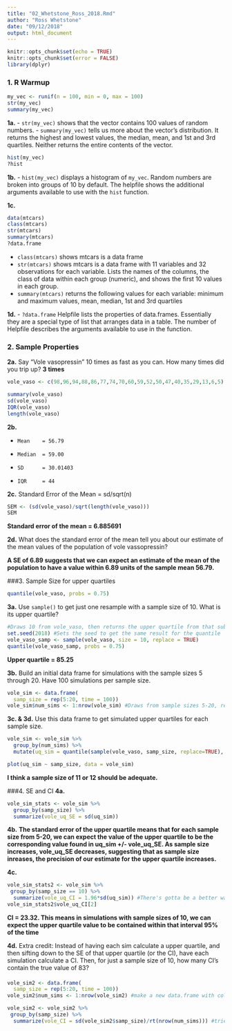 ```yaml
---
title: "02_Whetstone_Ross_2018.Rmd"
author: "Ross Whetstone"
date: "09/12/2018"
output: html_document
---
```


```r
knitr::opts_chunk$set(echo = TRUE)
knitr::opts_chunk$set(error = FALSE)
library(dplyr)
```

### 1. R Warmup 
```r
my_vec <- runif(n = 100, min = 0, max = 100)
str(my_vec) 
summary(my_vec)
```
**1a.** 
- `str(my_vec)` shows that the vector contains 100 values of random numbers.
- `summary(my_vec)` tells us more about the vector's distribution.  It returns the highest and lowest values, the median, mean, and 1st and 3rd quartiles.  Neither returns the entire contents of the vector. 

```r
hist(my_vec)
?hist
```
**1b.** 
- `hist(my_vec)` displays a histogram of `my_vec`.  Random numbers are broken into groups of 10 by default.  The helpfile shows the additional arguments available to use with the `hist` function.

**1c.**
```r
data(mtcars) 
class(mtcars)
str(mtcars) 
summary(mtcars)
?data.frame
```
- `class(mtcars)` shows mtcars is a data frame
- `str(mtcars)` shows mtcars is a data frame with 11 variables and 32 observations for each variable. Lists the names of the columns, the class of data within each group (numeric), and shows the first 10 values in each group.
- `summary(mtcars)` returns the following values for each variable: minimum and maximum values, mean, median, 1st and 3rd quartiles

**1d.**
- `?data.frame` Helpfile lists the properties of data.frames.  Essentially they are a special type of list that arranges data in a table. The number of   Helpfile describes the arguments available to use in the function.


### 2. Sample Properties 

**2a.** Say “Vole vasopressin” 10 times as fast as you can. How many times did you trip up?
**3 times**

```r
vole_vaso <- c(98,96,94,88,86,77,74,70,60,59,52,50,47,40,35,29,13,6,5)
```
```r
summary(vole_vaso)
sd(vole_vaso)
IQR(vole_vaso)
length(vole_vaso)
```
**2b.** 

* `Mean    = 56.79`

* `Median  = 59.00`

* `SD      = 30.01403`

* `IQR     = 44`

**2c.**
Standard Error of the Mean = sd/sqrt(n)
```r
SEM <- (sd(vole_vaso)/sqrt(length(vole_vaso)))
SEM 
```
**Standard error of the mean = 6.885691**

**2d.** What does the standard error of the mean tell you about our estimate of the mean values of the population of vole vassopressin?

**A SE of 6.89 suggests that we can expect an estimate of the mean of the population to have a value within 6.89 units of the sample mean 56.79.**

###3. Sample Size for upper quartiles
```r
quantile(vole_vaso, probs = 0.75)
```
**3a.** Use `sample()` to get just one resample with a sample size of 10.  What is its upper quartile?

```r
#Draws 10 from vole_vaso, then returns the upper quartile from that sub-sample
set.seed(2018) #Sets the seed to get the same result for the quantile
vole_vaso_samp <- sample(vole_vaso, size = 10, replace = TRUE)
quantile(vole_vaso_samp, probs = 0.75)

```
**Upper quartile = 85.25**

**3b.** Build an initial data frame for simulations with the sample sizes 5 through 20. Have 100 simulations per sample size.
```r
vole_sim <- data.frame(
  samp_size = rep(5:20, time = 100)) 
vole_sim$num_sims <- 1:nrow(vole_sim) #Draws from sample sizes 5-20, repeats 100 times, adds column for the corresponding simulation number
```

**3c. & 3d.** Use this data frame to get simulated upper quartiles for each sample size.

``` r
vole_sim <- vole_sim %>%
  group_by(num_sims) %>%
  mutate(uq_sim = quantile(sample(vole_vaso, samp_size, replace=TRUE), probs = 0.75))

plot(uq_sim ~ samp_size, data = vole_sim)
```


**I think a sample size of 11 or 12 should be adequate.**

###4. SE and CI 
**4a.**
``` r
vole_sim_stats <- vole_sim %>%
  group_by(samp_size) %>%
  summarize(vole_uq_SE = sd(uq_sim))
```
**4b.**
**The standard error of the upper quartile means that for each sample size from 5-20, we can expect the value of the upper quartile to be the corresponding value found in uq_sim +/- vole_uq_SE. As sample size increases, vole_uq_SE decreases, suggesting that as sample size inreases, the precision of our estimate for the upper quartile increases.**

**4c.**
```r
vole_sim_stats2 <- vole_sim %>%
 group_by(samp_size == 10) %>%
  summarize(vole_uq_CI = 1.96*sd(uq_sim)) #There's gotta be a better way..
vole_sim_stats2$vole_uq_CI[2]
```
**CI = 23.32.  This means in simulations with sample sizes of 10, we can expect the upper quartile value to be contained within that interval 95% of the time**  

**4d.** Extra credit: Instead of having each sim calculate a upper quartile, and then sifting down to the SE of that upper quartile (or the CI), have each simulation calculate a CI. Then, for just a sample size of 10, how many CI’s contain the true value of 83?

####
```r
vole_sim2 <- data.frame(
  samp_size = rep(5:20, time = 100)) 
vole_sim2$num_sims <- 1:nrow(vole_sim2) #make a new data.frame with column for number of simulations

vole_sim2 <- vole_sim2 %>%
 group_by(samp_size) %>%
  summarize(vole_CI = sd(vole_sim2$samp_size)/rt(nrow(num_sims))) #tried to calculate CI by calculating 1.96*SD.  Got lost
```
####
